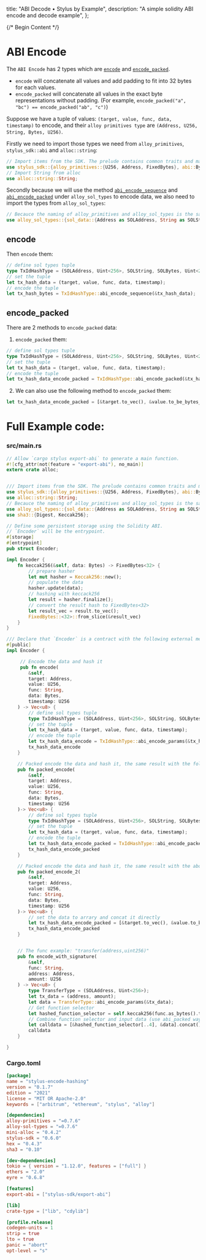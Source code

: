   title: "ABI Decode • Stylus by Example",
  description:
    "A simple solidity ABI encode and decode example",
};

{/* Begin Content */}

# ABI Encode

The `ABI Encode` has 2 types which are [`encode`](https://docs.soliditylang.org/en/latest/abi-spec.html#strict-encoding-mode) and [`encode_packed`](https://docs.soliditylang.org/en/latest/abi-spec.html#non-standard-packed-mode). 

- `encode`  will concatenate all values and add padding to fit into 32 bytes for each values.
- `encode_packed` will concatenate all values in the exact byte representations without padding. (For example, `encode_packed("a", "bc") == encode_packed("ab", "c")`)

Suppose we have a tuple of values: `(target, value, func, data, timestamp)` to encode, and their `alloy primitives type` are `(Address, U256, String, Bytes, U256)`.

Firstly we need to import those types we need from `alloy_primitives`, `stylus_sdk::abi` and `alloc::string`:

```rust
// Import items from the SDK. The prelude contains common traits and macros.
use stylus_sdk::{alloy_primitives::{U256, Address, FixedBytes}, abi::Bytes, prelude::*};
// Import String from alloc
use alloc::string::String;
```

Secondly because we will use the method [`abi_encode_sequence`](https://docs.rs/alloy-sol-types/latest/alloy_sol_types/trait.SolValue.html#method.abi_encode_sequence) and [`abi_encode_packed`](https://docs.rs/alloy-sol-types/latest/alloy_sol_types/trait.SolValue.html#method.abi_encode_packed) under `alloy_sol_types` to encode data, we also need to import the types from `alloy_sol_types`:

```rust
// Becauce the naming of alloy_primitives and alloy_sol_types is the same, so we need to re-name the types in alloy_sol_types
use alloy_sol_types::{sol_data::{Address as SOLAddress, String as SOLString, Bytes as SOLBytes, *}, SolType};
```
## encode

Then `encode` them:
```rust
// define sol types tuple
type TxIdHashType = (SOLAddress, Uint<256>, SOLString, SOLBytes, Uint<256>);
// set the tuple
let tx_hash_data = (target, value, func, data, timestamp);
// encode the tuple
let tx_hash_bytes = TxIdHashType::abi_encode_sequence(&tx_hash_data);
```

## encode_packed

There are 2 methods to `encode_packed` data:

1. `encode_packed` them:
```rust
// define sol types tuple
type TxIdHashType = (SOLAddress, Uint<256>, SOLString, SOLBytes, Uint<256>);
// set the tuple
let tx_hash_data = (target, value, func, data, timestamp);
// encode the tuple
let tx_hash_data_encode_packed = TxIdHashType::abi_encode_packed(&tx_hash_data);
```

2. We can also use the following method to `encode_packed` them:
```rust
let tx_hash_data_encode_packed = [&target.to_vec(), &value.to_be_bytes_vec(), func.as_bytes(), &data.to_vec(), &timestamp.to_be_bytes_vec()].concat();
```

# Full Example code:

### src/main.rs

```rust
// Allow `cargo stylus export-abi` to generate a main function.
#![cfg_attr(not(feature = "export-abi"), no_main)]
extern crate alloc;


/// Import items from the SDK. The prelude contains common traits and macros.
use stylus_sdk::{alloy_primitives::{U256, Address, FixedBytes}, abi::Bytes, prelude::*};
use alloc::string::String;
// Becauce the naming of alloy_primitives and alloy_sol_types is the same, so we need to re-name the types in alloy_sol_types
use alloy_sol_types::{sol_data::{Address as SOLAddress, String as SOLString, Bytes as SOLBytes, *}, SolType};
use sha3::{Digest, Keccak256};

// Define some persistent storage using the Solidity ABI.
// `Encoder` will be the entrypoint.
#[storage]
#[entrypoint]
pub struct Encoder;

impl Encoder {
    fn keccak256(&self, data: Bytes) -> FixedBytes<32> {
        // prepare hasher
        let mut hasher = Keccak256::new();
        // populate the data
        hasher.update(data);
        // hashing with keccack256
        let result = hasher.finalize();
        // convert the result hash to FixedBytes<32>
        let result_vec = result.to_vec();
        FixedBytes::<32>::from_slice(&result_vec)   
    }
}

/// Declare that `Encoder` is a contract with the following external methods.
#[public]
impl Encoder {

     // Encode the data and hash it
     pub fn encode(
        &self, 
        target: Address,
        value: U256,
        func: String,
        data: Bytes,
        timestamp: U256
    ) -> Vec<u8> {
        // define sol types tuple
        type TxIdHashType = (SOLAddress, Uint<256>, SOLString, SOLBytes, Uint<256>);
        // set the tuple
        let tx_hash_data = (target, value, func, data, timestamp);
        // encode the tuple
        let tx_hash_data_encode = TxIdHashType::abi_encode_params(&tx_hash_data);
        tx_hash_data_encode
    }

    // Packed encode the data and hash it, the same result with the following one
    pub fn packed_encode(
        &self, 
        target: Address,
        value: U256,
        func: String,
        data: Bytes,
        timestamp: U256
    )-> Vec<u8> {
        // define sol types tuple
        type TxIdHashType = (SOLAddress, Uint<256>, SOLString, SOLBytes, Uint<256>);
        // set the tuple
        let tx_hash_data = (target, value, func, data, timestamp);
        // encode the tuple
        let tx_hash_data_encode_packed = TxIdHashType::abi_encode_packed(&tx_hash_data);
        tx_hash_data_encode_packed
    }

    // Packed encode the data and hash it, the same result with the above one
    pub fn packed_encode_2(
        &self, 
        target: Address,
        value: U256,
        func: String,
        data: Bytes,
        timestamp: U256
    )-> Vec<u8> {
        // set the data to arrary and concat it directly
        let tx_hash_data_encode_packed = [&target.to_vec(), &value.to_be_bytes_vec(), func.as_bytes(), &data.to_vec(), &timestamp.to_be_bytes_vec()].concat();
        tx_hash_data_encode_packed
    }


    // The func example: "transfer(address,uint256)"
    pub fn encode_with_signature(
        &self, 
        func: String, 
        address: Address, 
        amount: U256
    ) -> Vec<u8> {
        type TransferType = (SOLAddress, Uint<256>);
        let tx_data = (address, amount);
        let data = TransferType::abi_encode_params(&tx_data);
        // Get function selector
        let hashed_function_selector = self.keccak256(func.as_bytes().to_vec().into());
        // Combine function selector and input data (use abi_packed way)
        let calldata = [&hashed_function_selector[..4], &data].concat();
        calldata
    }

}
```

### Cargo.toml

```toml
[package]
name = "stylus-encode-hashing"
version = "0.1.7"
edition = "2021"
license = "MIT OR Apache-2.0"
keywords = ["arbitrum", "ethereum", "stylus", "alloy"]

[dependencies]
alloy-primitives = "=0.7.6"
alloy-sol-types = "=0.7.6"
mini-alloc = "0.4.2"
stylus-sdk = "0.6.0"
hex = "0.4.3"
sha3 = "0.10"

[dev-dependencies]
tokio = { version = "1.12.0", features = ["full"] }
ethers = "2.0"
eyre = "0.6.8"

[features]
export-abi = ["stylus-sdk/export-abi"]

[lib]
crate-type = ["lib", "cdylib"]

[profile.release]
codegen-units = 1
strip = true
lto = true
panic = "abort"
opt-level = "s"
```